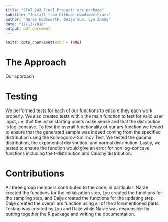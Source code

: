```yaml
---
title: "STAT 243 Final Project: ars package"
subtitle: "Install from Github: nwadsworth/ars"
author: "Narae Wadsworth, Daije Sun, Lyu Zheng"
date: "12/12/2018"
output: pdf_document
---
```


```r
knitr::opts_chunk$set(echo = TRUE)
```

# The Approach
Our approach 

# Testing
We performed tests for each of our functions to ensure they each work properly. We also created tests within the main function to test for valid user input, i.e. that the initial starting points make sense and that the distribution is log-concave. To test the overall functionality of our ars function we tested to ensure that the generated sample was indeed coming from the specified distribution using the Kolmogorov-Smirnov Test. We tested the gamma distribution, the exponential distribution, and normal distribution. Lastly, we tested to ensure the function would give an error for non log-concave functions including the t-distribution and Cauchy distribution.

# Contributions
All three group members contributed to the code, in particular: Narae created the functions for the initialization step, Lyu created the functions for the sampling step, and Daije created the functions for the updating step. Daije created the overall ars function using all of the aforementioned parts. Testing was created by Lyu and Daije while Narae was responsible for putting together the R package and writing the documentation.
